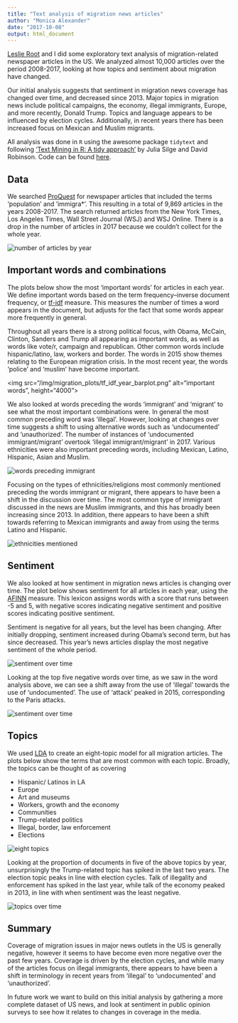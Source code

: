 ```yaml
---
title: "Text analysis of migration news articles"
author: "Monica Alexander"
date: "2017-10-08"
output: html_document
---
```


[Leslie Root](https://leslieroot.net/) and I did some exploratory text analysis of migration-related newspaper articles in the US. We analyzed almost 10,000 articles over the period 2008-2017, looking at how topics and sentiment about migration have changed. 

Our initial analysis suggests that sentiment in migration news coverage has changed over time, and decreased since 2013. Major topics in migration news include political campaigns, the economy, illegal immigrants, Europe, and more recently, Donald Trump. Topics and language appears to be influenced by election cycles. Additionally, in recent years there has been increased focus on Mexican and Muslim migrants. 

All analysis was done in `R` using the awesome package `tidytext` and following ['Text Mining in R: A tidy approach'](http://tidytextmining.com/) by Julia Silge and David Robinson. Code can be found [here](https://github.com/lesliejroot/migration-news).



## Data
We searched [ProQuest](https://search.proquest.com) for newspaper articles that included the terms 'population' and 'immigra*'. This resulting in a total of 9,869 articles in the years 2008-2017. The search returned articles from the New York Times, Los Angeles Times, Wall Street Journal (WSJ) and WSJ Online. There is a drop in the number of articles in 2017 because we couldn't collect for the whole year.

<img src="/img/migration_plots/source_year.png" alt="number of articles by year">


## Important words and combinations
The plots below show the most 'important words' for articles in each year. We define important words based on the term frequency–inverse document frequency, or [tf-idf]([http://tidytextmining.com/tfidf.html) measure. This measures the number of times a word appears in the document, but  adjusts for the fact that some words appear more frequently in general. 

Throughout all years there is a strong political focus, with Obama, McCain, Clinton, Sanders and Trump all appearing as important words, as well as words like vote/r, campaign and republican. Other common words include hispanic/latino, law, workers and border. The words in 2015 show themes relating to the European migration crisis. In the most recent year, the words 'police' and 'muslim' have become important. 

<img src="/img/migration_plots/tf_idf_year_barplot.png" alt="important words", height="4000">

We also looked at words preceding the words 'immigrant' and 'migrant' to see what the most important combinations were. In general the most common preceding word was 'illegal'. However, looking at changes over time suggests a shift to using alternative words such as 'undocumented' and 'unauthorized'. The number of instances of 'undocumented immigrant/migrant' overtook 'illegal immigrant/migrant' in 2017. Various ethnicities were also important preceding words, including Mexican, Latino, Hispanic, Asian and Muslim. 

<img src="/img/migration_plots/bigram_immigration_year_barplot.png" alt="words preceding immigrant">

Focusing on the types of ethnicities/religions most commonly mentioned preceding the words immigrant or migrant, there appears to have been a shift in the discussion over time. The most common type of immigrant discussed in the news are Muslim immigrants, and this has broadly been increasing since 2013. In addition, there appears to have been a shift towards referring to Mexican immigrants and away from using the terms Latino and Hispanic.

<img src="/img/migration_plots/bigram_immigration_eth_year.png" alt="ethnicities mentioned">


## Sentiment
We also looked at how sentiment in migration news articles is changing over time. The plot below shows sentiment for all articles in each year, using the [AFINN](http://tidytextmining.com/sentiment.html#the-sentiments-dataset) measure. This lexicon assigns words with a score that runs between -5 and 5, with negative scores indicating negative sentiment and positive scores indicating positive sentiment.

Sentiment is negative for all years, but the level has been changing. After initially dropping, sentiment increased during Obama's second term, but has since decreased. This year's news articles display the most negative sentiment of the whole period. 

<img src="/img/migration_plots/sentiment_year.png" alt="sentiment over time">

Looking at the top five negative words over time, as we saw in the word analysis above, we can see a shift away from the use of 'illegal' towards the use of 'undocumented'. The use of 'attack' peaked in 2015, corresponding to the Paris attacks. 

<img src="/img/migration_plots/sent_neg_year.png" alt="sentiment over time">



## Topics
We used [LDA](http://tidytextmining.com/topicmodeling.html) to create an eight-topic model for all migration articles. The plots below show the terms that are most common with each topic. Broadly, the topics can be thought of as covering

- Hispanic/ Latinos in LA
- Europe
- Art and museums
- Workers, growth and the economy
- Communities
- Trump-related politics
- Illegal, border, law enforcement
- Elections

<img src="/img/migration_plots/tm_8topic.png" alt="eight topics">

Looking at the proportion of documents in five of the above topics by year, unsurprisingly the Trump-related topic has spiked in the last two years. The election topic peaks in line with election cycles. Talk of illegality and enforcement has spiked in the last year, while talk of the economy peaked in 2013, in line with when sentiment was the least negative. 

<img src="/img/migration_plots/tm_doc_year_5.png" alt="topics over time">


## Summary
Coverage of migration issues in major news outlets in the US is generally negative, however it seems to have become even more negative over the past few years. Coverage is driven by the election cycles, and while many of the articles focus on illegal immigrants, there appears to have been a shift in terminology in recent years from 'illegal' to 'undocumented' and 'unauthorized'. 

In future work we want to build on this initial analysis by gathering a more complete dataset of US news, and look at sentiment in public opinion surveys to see how it relates to changes in coverage in the media. 

